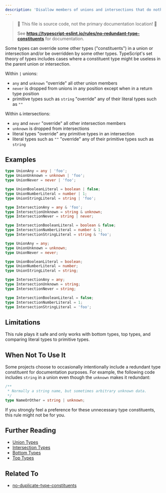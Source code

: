 ```yaml
---
description: 'Disallow members of unions and intersections that do nothing or override type information.'
---
```



> 🛑 This file is source code, not the primary documentation location! 🛑
>
> See **https://typescript-eslint.io/rules/no-redundant-type-constituents** for documentation.

Some types can override some other types ("constituents") in a union or intersection and/or be overridden by some other types.
TypeScript's set theory of types includes cases where a constituent type might be useless in the parent union or intersection.

Within `|` unions:

- `any` and `unknown` "override" all other union members
- `never` is dropped from unions in any position except when in a return type position
- primitive types such as `string` "override" any of their literal types such as `""`

Within `&` intersections:

- `any` and `never` "override" all other intersection members
- `unknown` is dropped from intersections
- literal types "override" any primitive types in an intersection
- literal types such as `""` "override" any of their primitive types such as `string`

## Examples

<Tabs>
<TabItem value="❌ Incorrect">

```ts
type UnionAny = any | 'foo';
type UnionUnknown = unknown | 'foo';
type UnionNever = never | 'foo';

type UnionBooleanLiteral = boolean | false;
type UnionNumberLiteral = number | 1;
type UnionStringLiteral = string | 'foo';

type IntersectionAny = any & 'foo';
type IntersectionUnknown = string & unknown;
type IntersectionNever = string | never;

type IntersectionBooleanLiteral = boolean & false;
type IntersectionNumberLiteral = number & 1;
type IntersectionStringLiteral = string & 'foo';
```

</TabItem>
<TabItem value="✅ Correct">

```ts
type UnionAny = any;
type UnionUnknown = unknown;
type UnionNever = never;

type UnionBooleanLiteral = boolean;
type UnionNumberLiteral = number;
type UnionStringLiteral = string;

type IntersectionAny = any;
type IntersectionUnknown = string;
type IntersectionNever = string;

type IntersectionBooleanLiteral = false;
type IntersectionNumberLiteral = 1;
type IntersectionStringLiteral = 'foo';
```

</TabItem>
</Tabs>

## Limitations

This rule plays it safe and only works with bottom types, top types, and comparing literal types to primitive types.

## When Not To Use It

Some projects choose to occasionally intentionally include a redundant type constituent for documentation purposes.
For example, the following code includes `string` in a union even though the `unknown` makes it redundant:

```ts
/**
 * Normally a string name, but sometimes arbitrary unknown data.
 */
type NameOrOther = string | unknown;
```

If you strongly feel a preference for these unnecessary type constituents, this rule might not be for you.

## Further Reading

- [Union Types](https://www.typescriptlang.org/docs/handbook/2/everyday-types.html#union-types)
- [Intersection Types](https://www.typescriptlang.org/docs/handbook/2/objects.html#intersection-types)
- [Bottom Types](https://en.wikipedia.org/wiki/Bottom_type)
- [Top Types](https://en.wikipedia.org/wiki/Top_type)

## Related To

- [no-duplicate-type-constituents](./no-duplicate-type-constituents.mdx)
